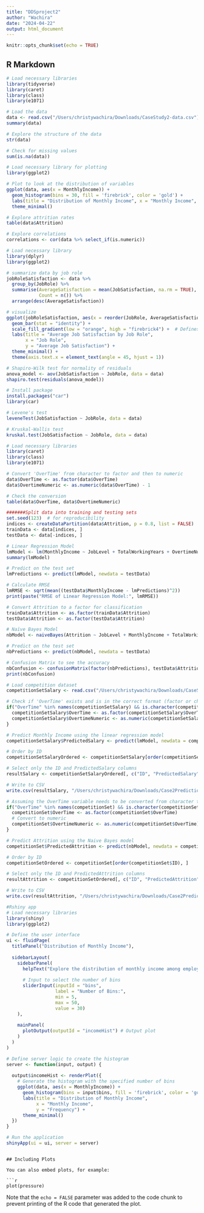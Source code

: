 ```yaml
---
title: "DDSproject2"
author: "Wachira"
date: "2024-04-22"
output: html_document
---
```


```r
knitr::opts_chunk$set(echo = TRUE)
```

## R Markdown

```r
# Load necessary libraries
library(tidyverse)
library(caret)
library(class)
library(e1071)

# Load the data
data <- read.csv("/Users/christywachira/Downloads/CaseStudy2-data.csv")
summary(data)

# Explore the structure of the data
str(data)

# Check for missing values
sum(is.na(data))

# Load necessary library for plotting
library(ggplot2)

# Plot to look at the distribution of variables
ggplot(data, aes(x = MonthlyIncome)) +
  geom_histogram(bins = 30, fill = 'firebrick', color = 'gold') +
  labs(title = "Distribution of Monthly Income", x = "Monthly Income", y = "Frequency") +
  theme_minimal()

# Explore attrition rates
table(data$Attrition)

# Explore correlations
correlations <- cor(data %>% select_if(is.numeric))

# Load necessary library
library(dplyr)
library(ggplot2)

# summarize data by job role
jobRoleSatisfaction <- data %>%
  group_by(JobRole) %>%
  summarise(AverageSatisfaction = mean(JobSatisfaction, na.rm = TRUE),
            Count = n()) %>%
  arrange(desc(AverageSatisfaction))

# visualize
ggplot(jobRoleSatisfaction, aes(x = reorder(JobRole, AverageSatisfaction), y = AverageSatisfaction, fill = AverageSatisfaction)) +
  geom_bar(stat = "identity") +
  scale_fill_gradient(low = "orange", high = "firebrick4") +  # Defines a gradient from pink to red
  labs(title = "Average Job Satisfaction by Job Role",
       x = "Job Role",
       y = "Average Job Satisfaction") +
  theme_minimal() +
  theme(axis.text.x = element_text(angle = 45, hjust = 1))

# Shapiro-Wilk test for normality of residuals
anova_model <- aov(JobSatisfaction ~ JobRole, data = data)
shapiro.test(residuals(anova_model))

# Install package  
install.packages("car")
library(car)

# Levene's test
leveneTest(JobSatisfaction ~ JobRole, data = data)

# Kruskal-Wallis test
kruskal.test(JobSatisfaction ~ JobRole, data = data)

# Load necessary libraries
library(caret)
library(class)    
library(e1071)  

# Convert 'OverTime' from character to factor and then to numeric
data$OverTime <- as.factor(data$OverTime)
data$OvertimeNumeric <- as.numeric(data$OverTime) - 1  

# Check the conversion
table(data$OverTime, data$OvertimeNumeric)

#######Split data into training and testing sets
set.seed(123)  # for reproducibility
indices <- createDataPartition(data$Attrition, p = 0.8, list = FALSE)
trainData <- data[indices, ]
testData <- data[-indices, ]

# Linear Regression Model
lmModel <- lm(MonthlyIncome ~ JobLevel + TotalWorkingYears + OvertimeNumeric + JobInvolvement, data = trainData)
summary(lmModel)

# Predict on the test set
lmPredictions <- predict(lmModel, newdata = testData)

# Calculate RMSE
lmRMSE <- sqrt(mean((testData$MonthlyIncome - lmPredictions)^2))
print(paste("RMSE of Linear Regression Model:", lmRMSE))

# Convert Attrition to a factor for classification
trainData$Attrition <- as.factor(trainData$Attrition)
testData$Attrition <- as.factor(testData$Attrition)

# Naïve Bayes Model
nbModel <- naiveBayes(Attrition ~ JobLevel + MonthlyIncome + TotalWorkingYears + OvertimeNumeric + Department, data = trainData)

# Predict on the test set
nbPredictions <- predict(nbModel, newdata = testData)

# Confusion Matrix to see the accuracy
nbConfusion <- confusionMatrix(factor(nbPredictions), testData$Attrition)
print(nbConfusion)

# Load competition dataset
competitionSetSalary <- read.csv("/Users/christywachira/Downloads/CaseStudy2CompSet+No+Salary.csv")

# Check if 'OverTime' exists and is in the correct format (factor or character)
if("OverTime" %in% names(competitionSetSalary) && is.character(competitionSetSalary$OverTime)) {
  competitionSetSalary$OverTime <- as.factor(competitionSetSalary$OverTime)
  competitionSetSalary$OvertimeNumeric <- as.numeric(competitionSetSalary$OverTime) - 1
}

# Predict Monthly Income using the linear regression model
competitionSetSalary$PredictedSalary <- predict(lmModel, newdata = competitionSetSalary)

# Order by ID
competitionSetSalaryOrdered <- competitionSetSalary[order(competitionSetSalary$ID), ]

# Select only the ID and PredictedSalary columns
resultSalary <- competitionSetSalaryOrdered[, c("ID", "PredictedSalary")]

# Write to CSV
write.csv(resultSalary, "/Users/christywachira/Downloads/Case2PredictionsWachira_Salary.csv", row.names = FALSE)

# Assuming the OverTime variable needs to be converted from character to factor and then to numeric
if("OverTime" %in% names(competitionSet) && is.character(competitionSet$OverTime)) {
  competitionSet$OverTime <- as.factor(competitionSet$OverTime)
  # Convert to numeric
  competitionSet$OvertimeNumeric <- as.numeric(competitionSet$OverTime) - 1
}

# Predict Attrition using the Naive Bayes model
competitionSet$PredictedAttrition <- predict(nbModel, newdata = competitionSet)

# Order by ID
competitionSetOrdered <- competitionSet[order(competitionSet$ID), ]

# Select only the ID and PredictedAttrition columns
resultAttrition <- competitionSetOrdered[, c("ID", "PredictedAttrition")]

# Write to CSV
write.csv(resultAttrition, "/Users/christywachira/Downloads/Case2PredictionsWachira_Attrition.csv", row.names = FALSE)
```


```r
#Rshiny app
# Load necessary libraries
library(shiny)
library(ggplot2)

# Define the user interface
ui <- fluidPage(
  titlePanel("Distribution of Monthly Income"),
  
  sidebarLayout(
    sidebarPanel(
      helpText("Explore the distribution of monthly income among employees."),
      
      # Input to select the number of bins
      sliderInput(inputId = "bins",
                  label = "Number of Bins:",
                  min = 5,
                  max = 50,
                  value = 30)
    ),
    
    mainPanel(
      plotOutput(outputId = "incomeHist") # Output plot
    )
  )
)

# Define server logic to create the histogram
server <- function(input, output) {
  
  output$incomeHist <- renderPlot({
    # Generate the histogram with the specified number of bins
    ggplot(data, aes(x = MonthlyIncome)) +
      geom_histogram(bins = input$bins, fill = 'firebrick', color = 'gold') +
      labs(title = "Distribution of Monthly Income",
           x = "Monthly Income",
           y = "Frequency") +
      theme_minimal()
  })
}

# Run the application
shinyApp(ui = ui, server = server)
```


```

## Including Plots

You can also embed plots, for example:

```r
plot(pressure)
```

Note that the `echo = FALSE` parameter was added to the code chunk to prevent printing of the R code that generated the plot.

